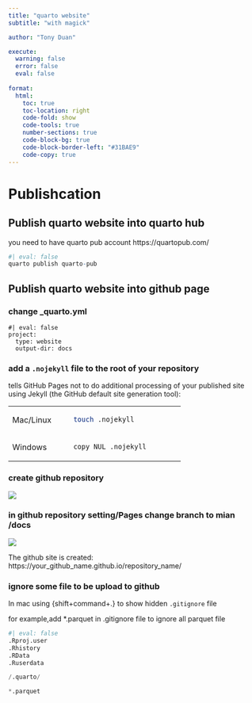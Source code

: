 ```yaml
---
title: "quarto website"
subtitle: "with magick"

author: "Tony Duan"

execute:
  warning: false
  error: false
  eval: false
  
format:
  html:
    toc: true
    toc-location: right
    code-fold: show
    code-tools: true
    number-sections: true
    code-block-bg: true
    code-block-border-left: "#31BAE9"
    code-copy: true
---
```






# Publishcation

## Publish quarto website into quarto hub

you need to have quarto pub account https://quartopub.com/

```r
#| eval: false
quarto publish quarto-pub
```

## Publish quarto website into github page


### change \_quarto.yml

``` .python
#| eval: false
project:
  type: website
  output-dir: docs
```


### add a `.nojekyll` file to the root of your repository

tells GitHub Pages not to do additional processing of your published site using Jekyll (the GitHub default site generation tool):

+---------------+---------------------------------+
| Mac/Linux     | ``` {.bash filename="Terminal"} |
|               | touch .nojekyll                 |
|               | ```                             |
+---------------+---------------------------------+
| Windows       | ``` {.bash filename="Terminal"} |
|               | copy NUL .nojekyll              |
|               | ```                             |
+---------------+---------------------------------+


### create github repository

![](images/12.png)

### in github repository setting/Pages change branch to mian /docs

![](images/13.png)



The github site is created: https://your_github_name.github.io/repository_name/


### ignore some file to be upload to github

In mac using {shift+command+.} to show hidden `.gitignore` file

for example,add \*.parquet in .gitignore file to ignore all parquet file

``` python
#| eval: false
.Rproj.user
.Rhistory
.RData
.Ruserdata

/.quarto/

*.parquet
```




